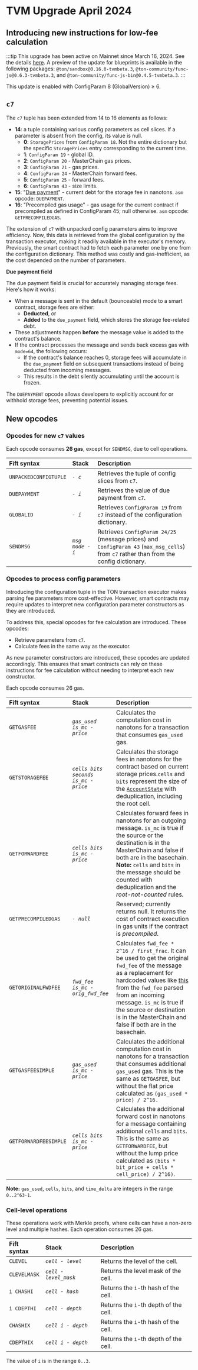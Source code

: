 
# TVM Upgrade April 2024

## Introducing new instructions for low‑fee calculation

:::tip
This upgrade has been active on Mainnet since March 16, 2024. See the details [here](https://t.me/tonstatus/101). A preview of the update for blueprints is available in the following packages: `@ton/sandbox@0.16.0-tvmbeta.3`, `@ton-community/func-js@0.6.3-tvmbeta.3`, and `@ton-community/func-js-bin@0.4.5-tvmbeta.3`.
:::

This update is enabled with ConfigParam 8 (GlobalVersion) ≥ 6.

## `c7`

The `c7` tuple has been extended from 14 to 16 elements as follows:

- **14**: a tuple containing various config parameters as cell slices. If a parameter is absent from the config, its value is null.
  - **0**: `StoragePrices` from `ConfigParam 18`. Not the entire dictionary but the specific `StoragePrices` entry corresponding to the current time.
  - **1**: `ConfigParam 19` - global ID.
  - **2**: `ConfigParam 20` - MasterChain gas prices.
  - **3**: `ConfigParam 21` - gas prices.
  - **4**: `ConfigParam 24` - MasterChain forward fees.
  - **5**: `ConfigParam 25` - forward fees.
  - **6**: `ConfigParam 43` - size limits.
- **15**: "[Due payment](https://github.com/ton-blockchain/ton/blob/8a9ff339927b22b72819c5125428b70c406da631/crypto/block/block.tlb#L237)" - current debt for the storage fee in nanotons. `asm` opcode: `DUEPAYMENT`.
- **16**: "Precompiled gas usage" - gas usage for the current contract if precompiled as defined in ConfigParam 45; null otherwise.
  `asm` opcode: `GETPRECOMPILEDGAS`.

The extension of `c7` with unpacked config parameters aims to improve efficiency. Now, this data is retrieved from the global configuration by the transaction executor, making it readily available in the executor's memory. Previously, the smart contract had to fetch each parameter one by one from the configuration dictionary. This method was costly and gas-inefficient, as the cost depended on the number of parameters.

**Due payment field**

The due payment field is crucial for accurately managing storage fees. Here's how it works:

- When a message is sent in the default (bounceable) mode to a smart contract, storage fees are either:
  - **Deducted**, or
  - **Added** to the `due_payment` field, which stores the storage fee-related debt.
- These adjustments happen **before** the message value is added to the contract's balance.
- If the contract processes the message and sends back excess gas with `mode=64`, the following occurs:
  - If the contract's balance reaches 0, storage fees will accumulate in the `due_payment` field on subsequent transactions instead of being deducted from incoming messages.
  - This results in the debt silently accumulating until the account is frozen.

The `DUEPAYMENT` opcode allows developers to explicitly account for or withhold storage fees, preventing potential issues.

## New opcodes

### Opcodes for new `c7` values

Each opcode consumes **26 gas**, except for `SENDMSG`, due to cell operations.

| Fift syntax           | Stack            | Description                                                                                                                             |
| :-------------------- | :--------------- | :-------------------------------------------------------------------------------------------------------------------------------------- |
| `UNPACKEDCONFIGTUPLE` | _`- c`_          | Retrieves the tuple of config slices from `c7`.                                                                                         |
| `DUEPAYMENT`          | _`- i`_          | Retrieves the value of due payment from `c7`.                                                                                           |
| `GLOBALID`            | _`- i`_          | Retrieves `ConfigParam 19` from `c7` instead of the configuration dictionary.                                                           |
| `SENDMSG`             | _`msg mode - i`_ | Retrieves `ConfigParam 24/25` (message prices) and `ConfigParam 43` (`max_msg_cells`) from `c7` rather than from the config dictionary. |

### Opcodes to process config parameters

Introducing the configuration tuple in the TON transaction executor makes parsing fee parameters more cost-effective. However, smart contracts may require updates to interpret new configuration parameter constructors as they are introduced.

To address this, special opcodes for fee calculation are introduced. These opcodes:

- Retrieve parameters from `c7`.
- Calculate fees in the same way as the executor.

As new parameter constructors are introduced, these opcodes are updated accordingly. This ensures that smart contracts can rely on these instructions for fee calculation without needing to interpret each new constructor.

Each opcode consumes 26 gas.

| Fift syntax           | Stack                                | Description                                                                                                                                                                                                                                                                                                                                                                                                                                                |
| :-------------------- | :----------------------------------- | :--------------------------------------------------------------------------------------------------------------------------------------------------------------------------------------------------------------------------------------------------------------------------------------------------------------------------------------------------------------------------------------------------------------------------------------------------------- |
| `GETGASFEE`           | _`gas_used is_mc - price`_           | Calculates the computation cost in nanotons for a transaction that consumes `gas_used` gas.                                                                                                                                                                                                                                                                                                                                                                |
| `GETSTORAGEFEE`       | _`cells bits seconds is_mc - price`_ | Calculates the storage fees in nanotons for the contract based on current storage prices.`cells` and `bits` represent the size of the [`AccountState`](https://github.com/ton-blockchain/ton/blob/8a9ff339927b22b72819c5125428b70c406da631/crypto/block/block.tlb#L247) with deduplication, including the root cell.                                                                                                                                       |
| `GETFORWARDFEE`       | _`cells bits is_mc - price`_         | Calculates forward fees in nanotons for an outgoing message. `is_mc` is true if the source or the destination is in the MasterChain and false if both are in the basechain. **Note:** `cells` and `bits` in the message should be counted with deduplication and the _root-not-counted_ rules.                                                                                                                                                             |
| `GETPRECOMPILEDGAS`   | _`- null`_                           | Reserved; currently returns null. It returns the cost of contract execution in gas units if the contract is _precompiled_.                                                                                                                                                                                                                                                                                                                                 |
| `GETORIGINALFWDFEE`   | _`fwd_fee is_mc - orig_fwd_fee`_     | Calculates `fwd_fee * 2^16 / first_frac`. It can be used to get the original `fwd_fee` of the message as a replacement for hardcoded values like [this](https://github.com/ton-blockchain/token-contract/blob/21e7844fa6dbed34e0f4c70eb5f0824409640a30/ft/jetton-wallet.fc#L224C17-L224C46) from the `fwd_fee` parsed from an incoming message. `is_mc` is true if the source or destination is in the MasterChain and false if both are in the basechain. |
| `GETGASFEESIMPLE`     | _`gas_used is_mc - price`_           | Calculates the additional computation cost in nanotons for a transaction that consumes additional `gas_used` gas. This is the same as `GETGASFEE`, but without the flat price calculated as `(gas_used * price) / 2^16.`                                                                                                                                                                                                                                   |
| `GETFORWARDFEESIMPLE` | _`cells bits is_mc - price`_         | Calculates the additional forward cost in nanotons for a message containing additional `cells` and `bits`. This is the same as `GETFORWARDFEE`, but without the lump price calculated as `(bits * bit_price + cells * cell_price) / 2^16)`.                                                                                                                                                                                                                |

**Note:** `gas_used`, `cells`, `bits`, and `time_delta` are integers in the range `0..2^63-1`.

### Cell-level operations

These operations work with Merkle proofs, where cells can have a non-zero level and multiple hashes. Each operation consumes 26 gas.

| Fift syntax  | Stack                 | Description                           |
| :----------- | :-------------------- | :------------------------------------ |
| `CLEVEL`     | _`cell - level`_      | Returns the level of the cell.        |
| `CLEVELMASK` | _`cell - level_mask`_ | Returns the level mask of the cell.   |
| `i CHASHI`   | _`cell - hash`_       | Returns the `i`-th hash of the cell.  |
| `i CDEPTHI`  | _`cell - depth`_      | Returns the `i`-th depth of the cell. |
| `CHASHIX`    | _`cell i - depth`_    | Returns the `i`-th hash of the cell.  |
| `CDEPTHIX`   | _`cell i - depth`_    | Returns the `i`-th depth of the cell. |

The value of `i` is in the range `0..3`.

<Feedback />
